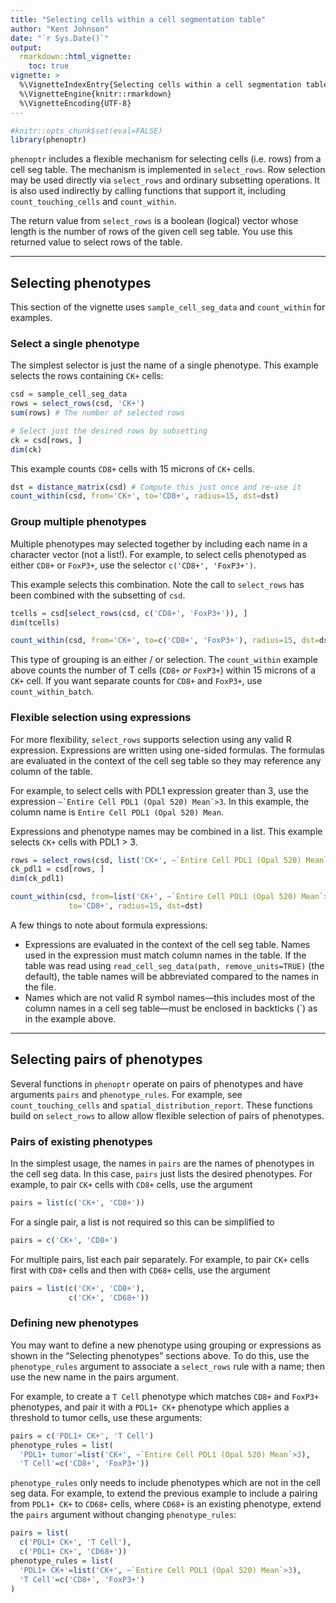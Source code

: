```yaml
---
title: "Selecting cells within a cell segmentation table"
author: "Kent Johnson"
date: "`r Sys.Date()`"
output:
  rmarkdown::html_vignette:
    toc: true
vignette: >
  %\VignetteIndexEntry{Selecting cells within a cell segmentation table}
  %\VignetteEngine{knitr::rmarkdown}
  %\VignetteEncoding{UTF-8}
---
```


```r
#knitr::opts_chunk$set(eval=FALSE)
library(phenoptr)
```

`phenoptr` includes a flexible mechanism for selecting cells (i.e. rows) from a
cell seg table. The mechanism is implemented in `select_rows`. Row selection
may be used directly via `select_rows` and ordinary subsetting operations. It is 
also used indirectly by calling functions that support it, 
including `count_touching_cells` and `count_within`.

The return value from `select_rows` is a boolean (logical) vector whose 
length is the number of rows of the given cell seg table. 
You use this returned
value to select rows of the table. 

----

## Selecting phenotypes

This section of the vignette uses `sample_cell_seg_data` and 
`count_within` for examples.

### Select a single phenotype

The simplest selector is just the name of a single phenotype. This example
selects the rows containing `CK+` cells:

```r
csd = sample_cell_seg_data
rows = select_rows(csd, 'CK+')
sum(rows) # The number of selected rows

# Select just the desired rows by subsetting
ck = csd[rows, ]
dim(ck)
```

This example counts `CD8+` cells with 15 microns of `CK+` cells.

```r
dst = distance_matrix(csd) # Compute this just once and re-use it
count_within(csd, from='CK+', to='CD8+', radius=15, dst=dst)
```

### Group multiple phenotypes

Multiple phenotypes may selected together by including each name in a 
character vector (not a list!).
For example, to select cells phenotyped as either 
`CD8+` or `FoxP3+`,
use the selector `c('CD8+', 'FoxP3+')`.

This example selects this combination. Note the call to `select_rows`
has been combined with the subsetting of `csd`.

```r
tcells = csd[select_rows(csd, c('CD8+', 'FoxP3+')), ]
dim(tcells)

count_within(csd, from='CK+', to=c('CD8+', 'FoxP3+'), radius=15, dst=dst)
```

This type of grouping is an either / or selection. The `count_within` 
example above counts the number of T cells (`CD8+` _or_ `FoxP3+`) 
within 15 microns of a `CK+`
cell. If you want separate counts for `CD8+` and `FoxP3+`, use
`count_within_batch`.

### Flexible selection using expressions

For more flexibility, `select_rows` supports selection using any valid
R expression. Expressions are written using one-sided formulas. 
The formulas are evaluated in the context
of the cell seg table so they may reference any column of the table.

For example, to select cells with PDL1 expression greater than 3, use
the expression ``~`Entire Cell PDL1 (Opal 520) Mean`>3``. 
In this example, the column name is `Entire Cell PDL1 (Opal 520) Mean`.

Expressions and phenotype names may be combined in a list. This example
selects `CK+` cells with PDL1 > 3.

```r
rows = select_rows(csd, list('CK+', ~`Entire Cell PDL1 (Opal 520) Mean`>3))
ck_pdl1 = csd[rows, ]
dim(ck_pdl1)

count_within(csd, from=list('CK+', ~`Entire Cell PDL1 (Opal 520) Mean`>3), 
             to='CD8+', radius=15, dst=dst)
```

A few things to note about formula expressions:

- Expressions are evaluated in the context of the cell seg table. Names
  used in the expression must match column names in the table. If the table
  was read using `read_cell_seg_data(path, remove_units=TRUE)` (the default),
  the table names will be abbreviated compared to the names in the file.
- Names which are not valid R symbol names---this includes most of the column
  names in a cell seg table---must be enclosed in backticks (`) as
  in the example above.
  
----

## Selecting pairs of phenotypes

Several functions in `phenoptr` operate on pairs of phenotypes 
and have arguments
`pairs` and `phenotype_rules`. For example, see `count_touching_cells`
and `spatial_distribution_report`.
These functions build on `select_rows` to
allow allow flexible selection of pairs of phenotypes. 

### Pairs of existing phenotypes

In the simplest usage, the names in `pairs` are the names of phenotypes in
the cell seg data. In this case, `pairs` just lists the desired phenotypes.
For example, to pair `CK+` cells with `CD8+` cells, use the argument

```r
pairs = list(c('CK+', 'CD8+'))
```

For a single pair, a list is not required so this can be simplified to

```r
pairs = c('CK+', 'CD8+')
```

For multiple pairs, list each pair separately. For example, to pair `CK+` 
cells first with `CD8+` cells and then with `CD68+` cells, use the argument

```r
pairs = list(c('CK+', 'CD8+'),
             c('CK+', 'CD68+'))
```

### Defining new phenotypes

You may want to define a new phenotype using grouping or expressions as shown 
in the "Selecting phenotypes" sections above. To do
this, use the `phenotype_rules` argument to associate a `select_rows` rule
with a name; then use the new name in the pairs argument.

For example, to create a `T Cell` phenotype which matches `CD8+` and `FoxP3+`
phenotypes, and pair it with a `PDL1+ CK+` phenotype which 
applies a threshold to
tumor cells, use these arguments:

```r
pairs = c('PDL1+ CK+', 'T Cell')
phenotype_rules = list(
  'PDL1+ tumor'=list('CK+', ~`Entire Cell PDL1 (Opal 520) Mean`>3),
  'T Cell'=c('CD8+', 'FoxP3+'))
```

`phenotype_rules` only needs to include phenotypes which are not in the cell
seg data. For example, to extend the previous example to include a pairing
from `PDL1+ CK+` to `CD68+` cells, where `CD68+` is an existing phenotype,
extend the `pairs` argument without changing `phenotype_rules`:


```r
pairs = list(
  c('PDL1+ CK+', 'T Cell'),
  c('PDL1+ CK+', 'CD68+'))
phenotype_rules = list(
  'PDL1+ CK+'=list('CK+', ~`Entire Cell PDL1 (Opal 520) Mean`>3),
  'T Cell'=c('CD8+', 'FoxP3+')
)
```

